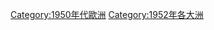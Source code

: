 {{portal|歐洲}}
{{Year by category
| m = 1
| c = 9
| d = 5
| y = 2
| cat = 歐洲
| sortkey = *
| in = 
| parent = 依年份劃分的20世紀歐洲
| subcat=1952年各大洲
}}
{{Commons category|1952 in Europe}}

[[Category:1950年代歐洲|Category:1950年代歐洲]]
[[Category:1952年各大洲|Category:1952年各大洲]]